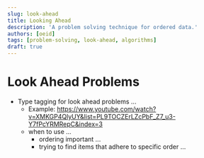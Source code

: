 ```yaml
---
slug: look-ahead
title: Looking Ahead
description: 'A problem solving technique for ordered data.'
authors: [oeid]
tags: [problem-solving, look-ahead, algorithms]
draft: true
---
```


# Look Ahead Problems
- Type tagging for look ahead problems ...
	- Example: https://www.youtube.com/watch?v=XMKGP4QlyUY&list=PL9TOCZErLZcPbF_Z7_u3-Y7fPcYRMRepC&index=3
	- when to use ... 
		- ordering important ...
		- trying to find items that adhere to specific order ...
